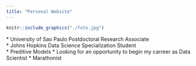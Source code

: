 ```yaml
---
title: "Personal Website"
---
```

```r
knitr::include_graphics("./foto.jpg")
```
<right>
* University of Sao Paulo Postdoctoral Research Associate  
* Johns Hopkins Data Science Specialization Student  
* Preditive Models
* Looking for an opportunity to begin my carreer as Data Scientist
* Marathonist
</right>

